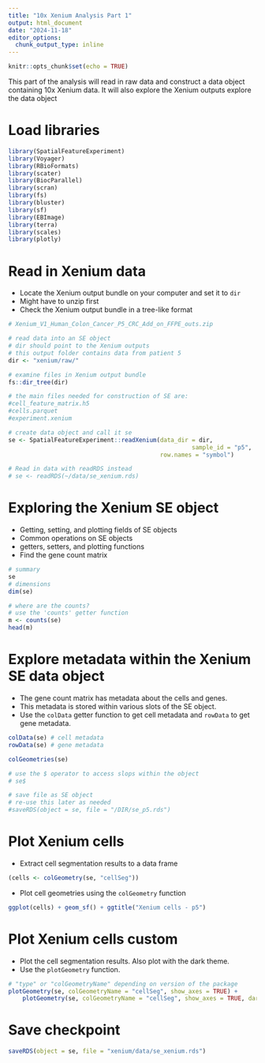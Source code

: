 ```yaml
---
title: "10x Xenium Analysis Part 1"
output: html_document
date: "2024-11-18"
editor_options: 
  chunk_output_type: inline
---
```


```r
knitr::opts_chunk$set(echo = TRUE)
```

This part of the analysis will read in raw data and construct a data object containing 10x Xenium data. It will also explore the Xenium outputs explore the data object

# Load libraries

```r
library(SpatialFeatureExperiment)
library(Voyager)
library(RBioFormats)
library(scater)
library(BiocParallel)
library(scran)
library(fs)
library(bluster)
library(sf)
library(EBImage)
library(terra)
library(scales)
library(plotly)
```

# Read in Xenium data

* Locate the Xenium output bundle on your computer and set it to ```dir```
* Might have to unzip first
* Check the Xenium output bundle in a tree-like format

```r
# Xenium_V1_Human_Colon_Cancer_P5_CRC_Add_on_FFPE_outs.zip

# read data into an SE object
# dir should point to the Xenium outputs
# this output folder contains data from patient 5
dir <- "xenium/raw/"

# examine files in Xenium output bundle
fs::dir_tree(dir)

# the main files needed for construction of SE are:
#cell_feature_matrix.h5
#cells.parquet
#experiment.xenium

# create data object and call it se
se <- SpatialFeatureExperiment::readXenium(data_dir = dir, 
                                                    sample_id = "p5",
                                           row.names = "symbol")

# Read in data with readRDS instead
# se <- readRDS(~/data/se_xenium.rds)
```

# Exploring the Xenium SE object

* Getting, setting, and plotting fields of SE objects
* Common operations on SE objects
* getters, setters, and plotting functions
* Find the gene count matrix

```r
# summary
se
# dimensions
dim(se)

# where are the counts?
# use the 'counts' getter function 
m <- counts(se)
head(m)
```

# Explore metadata within the Xenium SE data object

* The gene count matrix has metadata about the cells and genes.
* This metadata is stored within various slots of the SE object.
* Use the ```colData``` getter function to get cell metadata and ```rowData``` to get gene metadata.

```r
colData(se) # cell metadata
rowData(se) # gene metadata

colGeometries(se)

# use the $ operator to access slops within the object
# se$

# save file as SE object
# re-use this later as needed
#saveRDS(object = se, file = "/DIR/se_p5.rds")
```

# Plot Xenium cells

* Extract cell segmentation results to a data frame

```r
(cells <- colGeometry(se, "cellSeg"))
```

* Plot cell geometries using the ```colGeometry``` function

```r
ggplot(cells) + geom_sf() + ggtitle("Xenium cells - p5")
```

# Plot Xenium cells custom

* Plot the cell segmentation results. Also plot with the dark theme. 
* Use the ```plotGeometry``` function. 

```r
# "type" or "colGeometryName" depending on version of the package
plotGeometry(se, colGeometryName = "cellSeg", show_axes = TRUE) +
    plotGeometry(se, colGeometryName = "cellSeg", show_axes = TRUE, dark = TRUE)
```

# Save checkpoint

```r
saveRDS(object = se, file = "xenium/data/se_xenium.rds")
```
